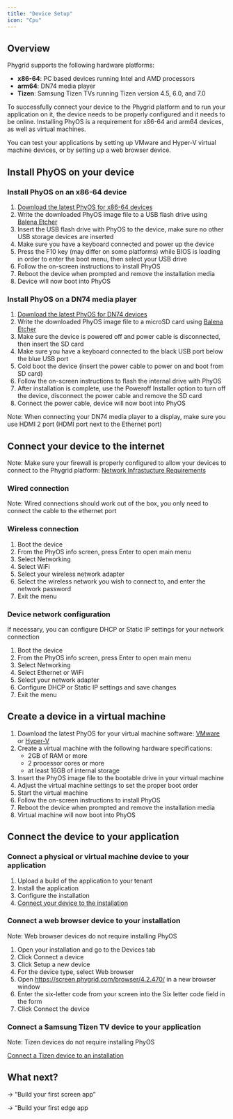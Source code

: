 ```yaml
---
title: "Device Setup"
icon: "Cpu"
---
```



## Overview

Phygrid supports the following hardware platforms:
- **x86-64**: PC based devices running Intel and AMD processors
- **arm64**: DN74 media player
- **Tizen**: Samsung Tizen TVs running Tizen version 4.5, 6.0, and 7.0

To successfully connect your device to the Phygrid platform and to run your application on it, the device needs to be properly configured and it needs to be online. Installing PhyOS is a requirement for x86-64 and arm64 devices, as well as virtual machines. 

You can test your applications by setting up VMware and Hyper-V virtual machine devices, or by setting up a web browser device.


## Install PhyOS on your device

### Install PhyOS on an x86-64 device

1. [Download the latest PhyOS for x86-64 devices](https://qr.run/phyos-bundle-amd64-latest)
2. Write the downloaded PhyOS image file to a USB flash drive using [Balena Etcher](https://www.balena.io/etcher/)
3. Insert the USB flash drive with PhyOS to the device, make sure no other USB storage devices are inserted
4. Make sure you have a keyboard connected and power up the device
5. Press the F10 key (may differ on some platforms) while BIOS is loading in order to enter the boot menu, then select your USB drive
6. Follow the on-screen instructions to install PhyOS
7. Reboot the device when prompted and remove the installation media
8. Device will now boot into PhyOS

### Install PhyOS on a DN74 media player

1. [Download the latest PhyOS for DN74 devices](https://qr.run/phyos-bundle-arm64-latest)
2. Write the downloaded PhyOS image file to a microSD card using [Balena Etcher](https://www.balena.io/etcher/)
3. Make sure the device is powered off and power cable is disconnected, then insert the SD card
4. Make sure you have a keyboard connected to the black USB port below the blue USB port
5. Cold boot the device (insert the power cable to power on and boot from SD card)
5. Follow the on-screen instructions to flash the internal drive with PhyOS
6. After installation is complete, use the Poweroff Installer option to turn off the device, disconnect the power cable and remove the SD card
8. Connect the power cable, device will now boot into PhyOS

Note: When connecting your DN74 media player to a display, make sure you use HDMI 2 port (HDMI port next to the Ethernet port)

## Connect your device to the internet

Note: Make sure your firewall is properly configured to allow your devices to connect to the Phygrid platform: [Network Infrastucture Requirements](https://learn.phygrid.com/networking/network-infrastructure-requirements/)

### Wired connection

Note: Wired connections should work out of the box, you only need to connect the cable to the ethernet port

### Wireless connection

1. Boot the device
2. From the PhyOS info screen, press Enter to open main menu
3. Select Networking
4. Select WiFi
5. Select your wireless network adapter
6. Select the wireless network you wish to connect to, and enter the network password
7. Exit the menu

### Device network configuration

If necessary, you can configure DHCP or Static IP settings for your network connection

1. Boot the device
2. From the PhyOS info screen, press Enter to open main menu
3. Select Networking
4. Select Ethernet or WiFi
5. Select your network adapter
6. Configure DHCP or Static IP settings and save changes
7. Exit the menu

## Create a device in a virtual machine

1. Download the latest PhyOS for your virtual machine software: [VMware](https://qr.run/phyos-bundle-vmware-latest) or [Hyper-V](https://qr.run/phyos-bundle-hyperv-latest)
2. Create a virtual machine with the following hardware specifications: 
   - 2GB of RAM or more
   - 2 processor cores or more
   - at least 16GB of internal storage
3. Insert the PhyOS image file to the bootable drive in your virtual machine
4. Adjust the virtual machine settings to set the proper boot order
5. Start the virtual machine
6. Follow the on-screen instructions to install PhyOS
7. Reboot the device when prompted and remove the installation media
8. Virtual machine will now boot into PhyOS

## Connect the device to your application

### Connect a physical or virtual machine device to your application

1. Upload a build of the application to your tenant
2. Install the application
3. Configure the installation
4. [Connect your device to the installation](https://learn.phygrid.com/installations/connect-a-new-device-to-an-installation/)

### Connect a web browser device to your installation

Note: Web browser devices do not require installing PhyOS

1. Open your installation and go to the Devices tab
2. Click Connect a device
3. Click Setup a new device
4. For the device type, select Web browser
5. Open https://screen.phygrid.com/browser/4.2.470/ in a new browser window
6. Enter the six-letter code from your screen into the Six letter code field in the form
7. Click Connect the device

### Connect a Samsung Tizen TV device to your application

Note: Tizen devices do not require installing PhyOS

[Connect a Tizen device to an installation](https://learn.phygrid.com/installations/connect-a-new-device-to-an-installation/)


## What next?

→ “Build your first screen app”

→ “Build your first edge app